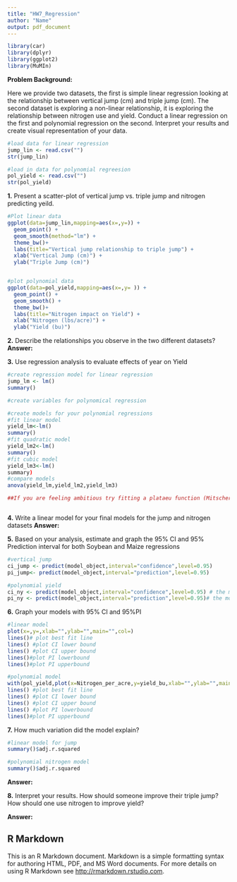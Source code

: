```yaml
---
title: "HW7_Regression"
author: "Name"
output: pdf_document
---
```


```r
library(car)
library(dplyr)
library(ggplot2)
library(MuMIn)

```

**Problem Background:** 

Here we provide two datasets, the first is simple linear regression looking at the relationship between vertical jump (cm) and triple jump (cm). The second dataset is exploring a non-linear relationship, it is exploring the relationship between nitrogen use and yield. Conduct a linear regression on the first and polynomial regression on the second. Interpret your results and create visual representation of your data. 


```r
#load data for linear regression
jump_lin <- read.csv("")
str(jump_lin)

#load in data for polynomial regreesion
pol_yield <- read.csv("")
str(pol_yield)

```
**1.**	Present a scatter-plot of vertical jump vs. triple jump and nitrogen predicting yeild. 
```r
#Plot linear data
ggplot(data=jump_lin,mapping=aes(x=,y=)) +
  geom_point() +
  geom_smooth(method="lm") +
  theme_bw()+
  labs(title="Vertical jump relationship to triple jump") +
  xlab("Vertical Jump (cm)") +
  ylab("Triple Jump (cm)")


#plot polynomial data
ggplot(data=pol_yield,mapping=aes(x=,y= )) +
  geom_point() +
  geom_smooth() +
  theme_bw()+
  labs(title="Nitrogen impact on Yield") +
  xlab("Nitrogen (lbs/acre)") +
  ylab("Yield (bu)")
```

**2.**	Describe the relationships you observe in the two different datasets?
**Answer:** 

**3.**	Use regression analysis to evaluate effects of year on Yield 
```r
#create regression model for linear regression
jump_lm <- lm()
summary()

#create variables for polynomical regression

#create models for your polynomial regressions
#fit linear model
yield_lm<-lm()
summary()
#fit quadratic model
yield_lm2<-lm()
summary()
#fit cubic model
yield_lm3<-lm()
summary)
#compare models
anova(yield_lm,yield_lm2,yield_lm3)

##If you are feeling ambitious try fitting a plataeu function (Mitscherlish equation)



```

**4.**	Write a linear model for your final models for the jump and nitrogen datasets
**Answer:** 


**5.**	Based on your analysis, estimate and graph the 95% CI and 95% Prediction interval for both Soybean and Maize regressions
```r
#vertical jump
ci_jump <- predict(model_object,interval="confidence",level=0.95)
pi_jump<- predict(model_object,interval="prediction",level=0.95)

#polynomial yield
ci_ny <- predict(model_object,interval="confidence",level=0.95) # the model object is the model you have created
pi_ny <- predict(model_object,interval="prediction",level=0.95)# the model object is the model you have created

```

**6.** Graph your models with 95% CI and 95%PI	
```r
#linear model
plot(x=,y=,xlab="",ylab="",main="",col=)
lines()# plot best fit line
lines() #plot CI lower bound
lines() #plot CI upper bound
lines()#plot PI lowerbound
lines()#plot PI upperbound

#polynomial model
with(pol_yield,plot(x=Nitrogen_per_acre,y=yield_bu,xlab="",ylab="",main="",col="gold"))
lines() #plot best fit line
lines() #plot CI lower bound
lines() #plot CI upper bound
lines() #plot PI lowerbound
lines()#plot PI upperbound

```

**7.**	How much variation did the model explain?
```r
#linear model for jump
summary()$adj.r.squared

#polynomial nitrogen model
summary()$adj.r.squared

```
**Answer:** 


**8.**	Interpret your results. How should someone improve their triple jump? How should one use nitrogen to improve yield?

**Answer:** 

## R Markdown

This is an R Markdown document. Markdown is a simple formatting syntax for authoring HTML, PDF, and MS Word documents. For more details on using R Markdown see <http://rmarkdown.rstudio.com>.

